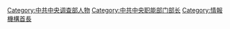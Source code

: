 [[Category:中共中央调查部人物|Category:中共中央调查部人物]]
[[Category:中共中央职能部门部长|Category:中共中央职能部门部长]]
[[Category:情報機構首長|Category:情報機構首長]]